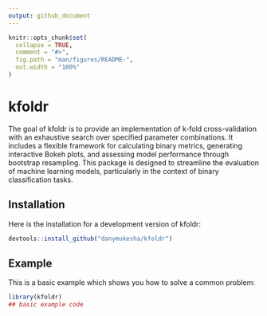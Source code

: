```yaml
---
output: github_document
---
```


<!-- README.md is generated from README.Rmd. Please edit that file -->

```r
knitr::opts_chunk$set(
  collapse = TRUE,
  comment = "#>",
  fig.path = "man/figures/README-",
  out.width = "100%"
)
```

# kfoldr

<!-- badges: start -->
<!-- badges: end -->

The goal of kfoldr is to provide an implementation of k-fold cross-validation with an exhaustive search over specified parameter combinations. It includes a flexible framework for calculating binary metrics, generating interactive Bokeh plots, and assessing model performance through bootstrap resampling. This package is designed to streamline the evaluation of machine learning models, particularly in the context of binary classification tasks.

## Installation

Here is the installation for a development version of kfoldr:

``` r
devtools::install_github("danymukesha/kfoldr")
```

## Example

This is a basic example which shows you how to solve a common problem:

```r
library(kfoldr)
## basic example code
```
